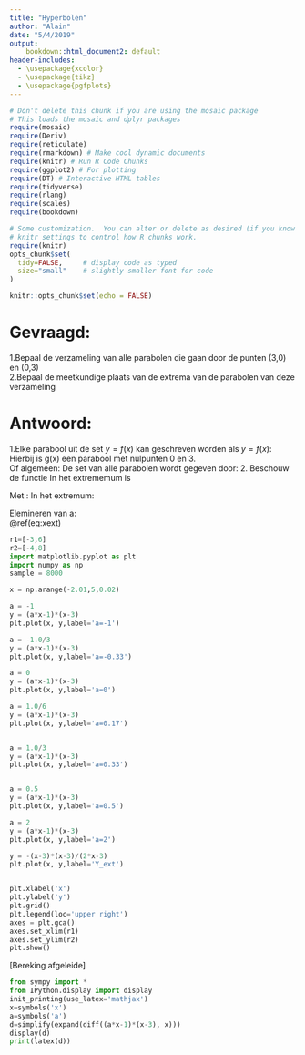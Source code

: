 ```yaml
---
title: "Hyperbolen"
author: "Alain"
date: "5/4/2019"
output:
    bookdown::html_document2: default
header-includes: 
  - \usepackage{xcolor}
  - \usepackage{tikz}
  - \usepackage{pgfplots}
---
```


```r
# Don't delete this chunk if you are using the mosaic package
# This loads the mosaic and dplyr packages
require(mosaic)
require(Deriv)
require(reticulate)
require(rmarkdown) # Make cool dynamic documents
require(knitr) # Run R Code Chunks
require(ggplot2) # For plotting
require(DT) # Interactive HTML tables
require(tidyverse)
require(rlang)
require(scales)
require(bookdown)
```

```r
# Some customization.  You can alter or delete as desired (if you know what you are doing).
# knitr settings to control how R chunks work.
require(knitr)
opts_chunk$set(
  tidy=FALSE,     # display code as typed
  size="small"    # slightly smaller font for code
)
```

```r
knitr::opts_chunk$set(echo = FALSE)
```

# Gevraagd:
1.Bepaal de verzameling van alle parabolen die gaan door de punten (3,0) en (0,3)  
2.Bepaal de meetkundige plaats van de extrema van de parabolen van deze verzameling

# Antwoord:  
1.Elke parabool uit de set $y=f(x)$ kan geschreven worden als $y=f(x)$:  
\begin{equation} 
  y(x)=(3-x)+g(x) 
\end{equation}
Hierbij is g(x) een parabool met nulpunten 0 en 3.  
Of algemeen:
\begin{equation}
  \exists a \in \mathbb{R} : g(x)=a(x-0)(x-3) 
\end{equation}
De set van alle parabolen wordt gegeven door:
\begin{equation}
  \begin{aligned}
    V&=\{y_a(x)=(3-x)+a(x-0)(x-3) | a \in \mathbb{R}\} \\
    &=\{y_a(x)=(ax-1)(x-3) | a \in \mathbb{R}\}
  \end{aligned}
\end{equation}
2.
Beschouw de functie
\begin{equation} 
  y_a(x)=(ax-1)(x-3) 
\end{equation}
In het extrememum is 
\begin{equation}
  \frac{dy_a}{dx}=0
\end{equation}

Met :
\begin{equation}
  \frac{dy_a}{dx}=a(2x-3)-1
\end{equation}
In het extremum:  
\begin{equation}
  \frac{dy_a}{dx}=0
\end{equation}
\begin{equation}
  \Rightarrow a(2x-3)=1
\end{equation}
\begin{equation}
  \Rightarrow 2x-3=\frac{1}{a}
\end{equation}
\begin{equation}
  \Rightarrow 2x_{ext}=\frac{1}{a}+3 (\#eq:xext)
\end{equation}

\begin{equation}
  \Rightarrow 2ax_{ext}=1+3a
\end{equation}
\begin{equation}
  \begin{aligned}
    y_{ext}
    &=(ax_{ext}-1)(x_{ext}-3)\\
    &=\frac{1}{4a}(2ax_{ext}-2)(2ax_{ext}-6a)\\
    &=\frac{1}{4a}(3a-1)(1-3a)\\
    &=-\frac{1}{4a}(1-3a)^2
  \end{aligned}
\end{equation}
Elemineren van a:  
\@ref(eq:xext)
\begin{equation}
\Rightarrow a=\frac{1}{2x_{ext}-3}
\end{equation}
\begin{equation}
\Rightarrow 1-3a=\frac{2x_{ext}-6}{2x_{ext}-3}=2\frac{x_{ext}-3}{2x_{ext}-3}
\end{equation}
\begin{equation}
\Rightarrow y_{ext}=-\frac{(x-3)^2}{2x-3}
\end{equation}

```python
r1=[-3,6]
r2=[-4,8]
import matplotlib.pyplot as plt
import numpy as np
sample = 8000

x = np.arange(-2.01,5,0.02)

a = -1
y = (a*x-1)*(x-3)
plt.plot(x, y,label='a=-1')

a = -1.0/3
y = (a*x-1)*(x-3)
plt.plot(x, y,label='a=-0.33')

a = 0
y = (a*x-1)*(x-3)
plt.plot(x, y,label='a=0')

a = 1.0/6
y = (a*x-1)*(x-3)
plt.plot(x, y,label='a=0.17')


a = 1.0/3
y = (a*x-1)*(x-3)
plt.plot(x, y,label='a=0.33')


a = 0.5
y = (a*x-1)*(x-3)
plt.plot(x, y,label='a=0.5')

a = 2
y = (a*x-1)*(x-3)
plt.plot(x, y,label='a=2')

y = -(x-3)*(x-3)/(2*x-3)
plt.plot(x, y,label='Y_ext')


plt.xlabel('x')
plt.ylabel('y')
plt.grid()
plt.legend(loc='upper right')
axes = plt.gca()
axes.set_xlim(r1)
axes.set_ylim(r2)
plt.show()
```

[Bereking afgeleide]
```python
from sympy import *
from IPython.display import display
init_printing(use_latex='mathjax')
x=symbols('x')
a=symbols('a')
d=simplify(expand(diff((a*x-1)*(x-3), x)))
display(d)
print(latex(d))
```
